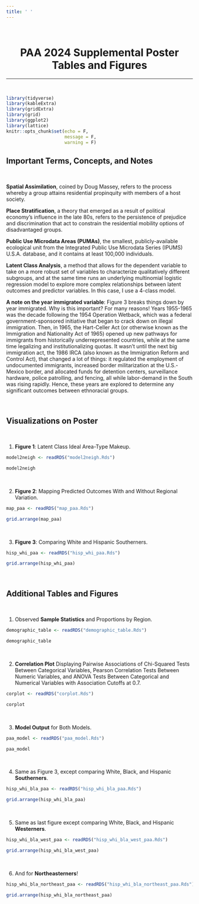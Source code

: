 ```yaml
---
title: ' '
---
```


<br>

<center>
# PAA 2024 Supplemental Poster Tables and Figures
</center>

***

<br>

```r
library(tidyverse)
library(kableExtra)
library(gridExtra)
library(grid)
library(ggplot2)
library(lattice)
knitr::opts_chunk$set(echo = F,
                      message = F,
                      warning = F)
```


## Important Terms, Concepts, and Notes

<br>

**Spatial Assimilation**, coined by Doug Massey, refers to the process whereby a group attains residential propinquity with members of a host society.

**Place Stratification**, a theory that emerged as a result of political economy’s influence in the late 80s, refers to the persistence of prejudice and discrimination that act to constrain the residential mobility options of disadvantaged groups.

**Public Use Microdata Areas (PUMAs)**, the smallest, publicly-available ecological unit from the Integrated Public Use Microdata Series (IPUMS) U.S.A. database, and it contains at least 100,000 individuals.

**Latent Class Analysis**, a method that allows for the dependent variable to take on a more robust set of variables to characterize qualitatively different subgroups, and at the same time runs an underlying multinomial logistic regression model to explore more complex relationships between latent outcomes and predictor variables. In this case, I use a 4-class model.

**A note on the year immigrated variable**: Figure 3 breaks things down by year immigrated. Why is this important? For many reasons! Years 1955-1965 was the decade following the 1954 Operation Wetback, which was a federal government-sponsored initiative that began to crack down on illegal immigration. Then, in 1965, the Hart-Celler Act (or otherwise known as the Immigration and Nationality Act of 1965) opened up new pathways for immigrants from historically underrepresented countries, while at the same time legalizing and institutionalizing quotas. It wasn't until the next big immigration act, the 1986 IRCA (also known as the Immigration Reform and Control Act), that changed a lot of things: it regulated the employment of undocumented immigrants, increased border militarization at the U.S.-Mexico border, and allocated funds for detention centers, surveillance hardware, police patrolling, and fencing, all while labor-demand in the South was rising rapidly. Hence, these years are explored to determine any significant outcomes between ethnoracial groups.

<br>

## Visualizations on Poster

<br>

  1. **Figure 1**: Latent Class Ideal Area-Type Makeup.

```r
model2neigh <- readRDS("model2neigh.Rds")

model2neigh
```

<br>

  2. **Figure 2**: Mapping Predicted Outcomes With and Without Regional Variation.
  
```r
map_paa <- readRDS("map_paa.Rds")

grid.arrange(map_paa)
```

<br>

  3. **Figure 3**: Comparing White and Hispanic Southerners.
  
```r
hisp_whi_paa <- readRDS("hisp_whi_paa.Rds")

grid.arrange(hisp_whi_paa)
```

<br>

## Additional Tables and Figures

<br>

  1. Observed **Sample Statistics** and Proportions by Region.

```r
demographic_table <- readRDS("demographic_table.Rds")

demographic_table
```

<br>

  2. **Correlation Plot** Displaying Pairwise Associations of Chi-Squared Tests Between Categorical Variables, Pearson Correlation Tests Between Numeric Variables, and ANOVA Tests Between Categorical and Numerical Variables with Association Cutoffs at 0.7.

```r
corplot <- readRDS("corplot.Rds")

corplot
```

<br>

  3. **Model Output** for Both Models.
  
```r
paa_model <- readRDS("paa_model.Rds")

paa_model
```

<br>

  4. Same as Figure 3, except comparing White, Black, and Hispanic **Southerners**.
  
```r
hisp_whi_bla_paa <- readRDS("hisp_whi_bla_paa.Rds")

grid.arrange(hisp_whi_bla_paa)
```

<br>

  5. Same as last figure except comparing White, Black, and Hispanic **Westerners**.
  
```r
hisp_whi_bla_west_paa <- readRDS("hisp_whi_bla_west_paa.Rds")

grid.arrange(hisp_whi_bla_west_paa)
```

<br>

  6. And for **Northeasterners**!
  
```r
hisp_whi_bla_northeast_paa <- readRDS("hisp_whi_bla_northeast_paa.Rds")

grid.arrange(hisp_whi_bla_northeast_paa)
```

<br>
